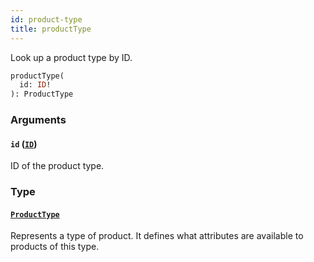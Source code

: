 ```yaml
---
id: product-type
title: productType
---
```



Look up a product type by ID.

```graphql
productType(
  id: ID!
): ProductType
```


### Arguments

#### `id` ([`ID`](../../../developer/api-reference/scalars/id))

ID of the product type.


### Type

#### [`ProductType`](../../../developer/api-reference/objects/product-type) 

Represents a type of product. It defines what attributes are available to products of this type.




